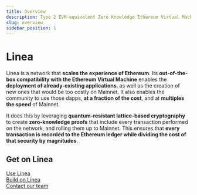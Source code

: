 ```yaml
---
title: Overview
description: Type 2 EVM-equivalent Zero Knowledge Ethereum Virtual Machine
slug: overview
sidebar_position: 1
---
```


# Linea

Linea is a network that **scales the experience of Ethereum**. Its **out-of-the-box compatibility with the Ethereum Virtual Machine** enables the **deployment of already-existing applications**, as well as the creation of new ones that would be too costly on Mainnet. It also enables the community to use those dapps, **at a fraction of the cost**, and at **multiples the speed** of Mainnet.

It does this by leveraging **quantum-resistant lattice-based cryptography** to create **zero-knowledge proofs** that include every transaction performed on the network, and rolling them up to Mainnet. This ensures that **every transaction is recorded to the Ethereum ledger while dividing the cost of that security by magnitudes**.

## Get on Linea


<div id="centered-copy">
<a href="https://docs.linea.build/use-mainnet">Use Linea</a>
</div>
<div id="centered-copy">
<a href="https://docs.linea.build/build-on-linea/quickstart">Build on Linea</a>
</div>
<div id="centered-copy">
<a href="https://support.linea.build/hc/en-us">Contact our team</a>
</div>